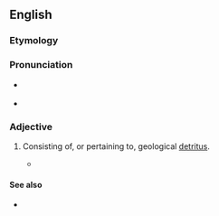 ==English==

===Etymology===
{{suffix|en|detritus|al}}

===Pronunciation===
* {{a|US}} {{IPA|en|/diˈtɹaɪtəl/}}
* {{rhymes|en|aɪtəl}}

===Adjective===
{{en-adj}}

# {{lb|en|geology}} Consisting of, or pertaining to, geological [[detritus]].
#* {{quote-book|en|1964|N.D. Bespalov|Soils of Outer Mongolia|page=172|url=http://books.google.com/books?id=0aA6AAAAMAAJ|isbn=|passage=The light-chestnut soils are much more '''detrital''' than the chestnut varieties — not only at the surface but throughout the soil strata, except on sandy tracts.}}

====See also====
* {{pedia|Detritus (geology)}}